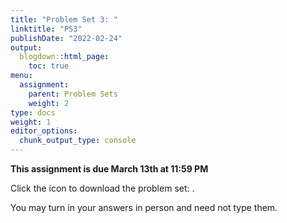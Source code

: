 ```yaml
---
title: "Problem Set 3: "
linktitle: "PS3"
publishDate: "2022-02-24"
output:
  blogdown::html_page:
    toc: true
menu:
  assignment:
    parent: Problem Sets
    weight: 2
type: docs
weight: 1
editor_options:
  chunk_output_type: console
---
```



:::fyi
**This assignment is due March 13th at 11:59 PM**


Click the icon to download the problem set: [<i class="fas fa-file-download"></i>](/ps/PS3.pdf).

You may turn in your answers in person and need not type them.
:::
